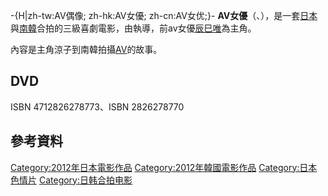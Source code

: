 {{refimprove|time=2015-05-15}}-{H|zh-tw:AV偶像; zh-hk:AV女優; zh-cn:AV女优;}-
{{Infobox film
| name           = AV女優
| image          = 
| image size     = 
| border         = 
| alt            = 
| caption        = 
| director       = 城定秀夫
| producer       = 
| writer         = 
| screenplay     = 
| story          = 
| based on       = <!-- {{based on|title of the original work|writer of the original work}} -->
| narrator       = 
| starring       = 辰巳唯<br>Yeo Min-Jeong（韓國演員）
| music          = 
| cinematography = 
| editing        = 
| studio         = 
| distributor    = 
| released       = {{Film date|df=yes|2012|8|8|韓國}} 
| runtime        = 
| country        = 日本<br>南韓
| language       = 
| budget         = 
| gross          = 
| hk_name= AV女優
| cn_name= AV女优
| tw_name= AV偶像<ref>[http://www.eslite.com/product.aspx?pgid=1004284682402556]</ref>
}}
'''AV女優'''（{{lang-ko|AV 아이돌}}、{{lang-ja|ラブ＆ソウル}}），是一套[[日本|日本]]與[[南韓|南韓]]合拍的三級喜劇電影，由{{tsl|ja|城定秀夫}}執導，前av女優[[辰巳唯|辰巳唯]]為主角。

內容是主角涼子到南韓拍攝[[日本成人影片|AV]]的故事。

== DVD ==
ISBN 4712826278773、ISBN 2826278770

== 參考資料 ==
{{reflist}}

[[Category:2012年日本電影作品|Category:2012年日本電影作品]]
[[Category:2012年韓國電影作品|Category:2012年韓國電影作品]]
[[Category:日本色情片|Category:日本色情片]]
[[Category:日韩合拍电影|Category:日韩合拍电影]]